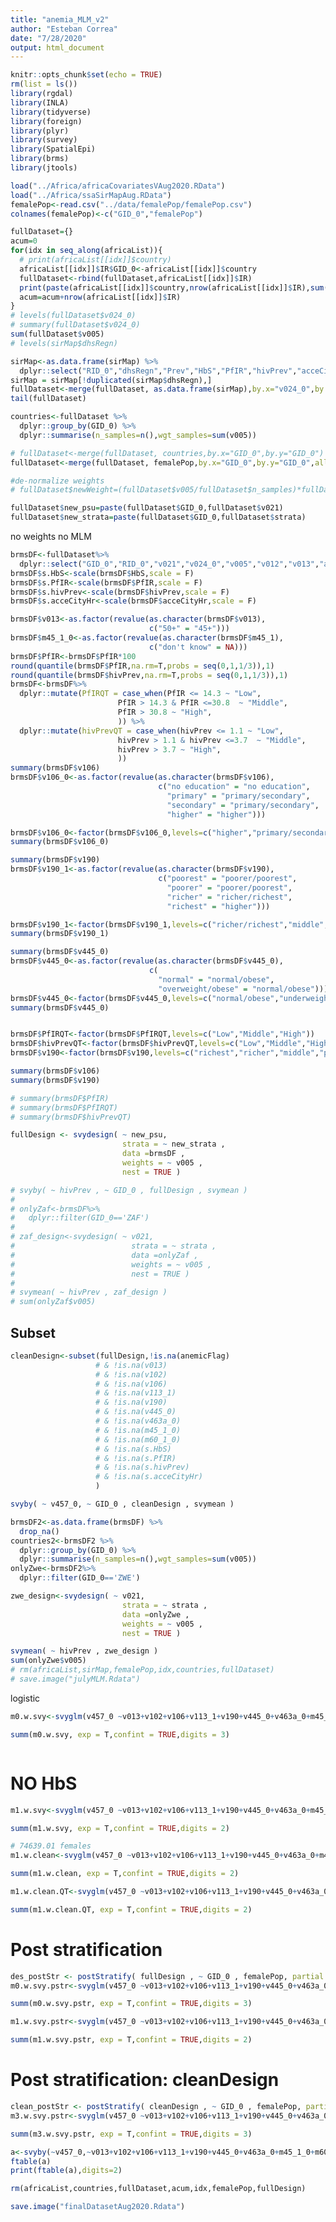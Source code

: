 ```yaml
---
title: "anemia_MLM_v2"
author: "Esteban Correa"
date: "7/28/2020"
output: html_document
---
```


```r
knitr::opts_chunk$set(echo = TRUE)
rm(list = ls())
library(rgdal)
library(INLA)
library(tidyverse)
library(foreign)
library(plyr)
library(survey)
library(SpatialEpi)
library(brms)
library(jtools)

load("../Africa/africaCovariatesVAug2020.RData")
load("../Africa/ssaSirMapAug.RData")
femalePop<-read.csv("../data/femalePop/femalePop.csv")
colnames(femalePop)<-c("GID_0","femalePop")
```



```r

fullDataset={}
acum=0
for(idx in seq_along(africaList)){
  # print(africaList[[idx]]$country)
  africaList[[idx]]$IR$GID_0<-africaList[[idx]]$country
  fullDataset<-rbind(fullDataset,africaList[[idx]]$IR)
  print(paste(africaList[[idx]]$country,nrow(africaList[[idx]]$IR),sum(africaList[[idx]]$IR$v005)))
  acum=acum+nrow(africaList[[idx]]$IR)
}
# levels(fullDataset$v024_0)
# summary(fullDataset$v024_0)
sum(fullDataset$v005)
# levels(sirMap$dhsRegn)

sirMap<-as.data.frame(sirMap) %>%
  dplyr::select("RID_0","dhsRegn","Prev","HbS","PfIR","hivPrev","acceCityMin","acceCityHr") 
sirMap = sirMap[!duplicated(sirMap$dhsRegn),]
fullDataset<-merge(fullDataset, as.data.frame(sirMap),by.x="v024_0",by.y="dhsRegn")
tail(fullDataset)
```




```r



countries<-fullDataset %>% 
  dplyr::group_by(GID_0) %>% 
  dplyr::summarise(n_samples=n(),wgt_samples=sum(v005))

# fullDataset<-merge(fullDataset, countries,by.x="GID_0",by.y="GID_0")
fullDataset<-merge(fullDataset, femalePop,by.x="GID_0",by.y="GID_0",all.x=T)

#de-normalize weights
# fullDataset$newWeight=(fullDataset$v005/fullDataset$n_samples)*fullDataset$femalePop

fullDataset$new_psu=paste(fullDataset$GID_0,fullDataset$v021)
fullDataset$new_strata=paste(fullDataset$GID_0,fullDataset$strata)


```

no weights no MLM

```r

brmsDF<-fullDataset%>% 
  dplyr::select("GID_0","RID_0","v021","v024_0","v005","v012","v013","anemicFlag","v457_0","v102","v106","v113_1","v190","v190_1","v213","v445_0","v463a_0","m45_1","m60_1_0","strata","Prev","HbS","PfIR","hivPrev","acceCityHr","new_psu","new_strata")
brmsDF$s.HbS<-scale(brmsDF$HbS,scale = F)
brmsDF$s.PfIR<-scale(brmsDF$PfIR,scale = F)
brmsDF$s.hivPrev<-scale(brmsDF$hivPrev,scale = F)
brmsDF$s.acceCityHr<-scale(brmsDF$acceCityHr,scale = F)

brmsDF$v013<-as.factor(revalue(as.character(brmsDF$v013),
                               c("50+" = "45+")))
brmsDF$m45_1_0<-as.factor(revalue(as.character(brmsDF$m45_1),
                               c("don't know" = NA)))
brmsDF$PfIR<-brmsDF$PfIR*100
round(quantile(brmsDF$PfIR,na.rm=T,probs = seq(0,1,1/3)),1)
round(quantile(brmsDF$hivPrev,na.rm=T,probs = seq(0,1,1/3)),1)
brmsDF<-brmsDF%>% 
  dplyr::mutate(PfIRQT = case_when(PfIR <= 14.3 ~ "Low",
                        PfIR > 14.3 & PfIR <=30.8  ~ "Middle",
                        PfIR > 30.8 ~ "High",
                        )) %>% 
  dplyr::mutate(hivPrevQT = case_when(hivPrev <= 1.1 ~ "Low",
                        hivPrev > 1.1 & hivPrev <=3.7  ~ "Middle",
                        hivPrev > 3.7 ~ "High",
                        ))
summary(brmsDF$v106)
brmsDF$v106_0<-as.factor(revalue(as.character(brmsDF$v106),
                                 c("no education" = "no education",
                                   "primary" = "primary/secondary",
                                   "secondary" = "primary/secondary",
                                   "higher" = "higher")))

brmsDF$v106_0<-factor(brmsDF$v106_0,levels=c("higher","primary/secondary","no education"))
summary(brmsDF$v106_0)

summary(brmsDF$v190)
brmsDF$v190_1<-as.factor(revalue(as.character(brmsDF$v190),
                                 c("poorest" = "poorer/poorest",
                                   "poorer" = "poorer/poorest",
                                   "richer" = "richer/richest",
                                   "richest" = "higher")))

brmsDF$v190_1<-factor(brmsDF$v190_1,levels=c("richer/richest","middle","poorer/poorest"))
summary(brmsDF$v190_1)

summary(brmsDF$v445_0)
brmsDF$v445_0<-as.factor(revalue(as.character(brmsDF$v445_0),
                               c(
                                 "normal" = "normal/obese",
                                 "overweight/obese" = "normal/obese")))
brmsDF$v445_0<-factor(brmsDF$v445_0,levels=c("normal/obese","underweight"))
summary(brmsDF$v445_0)


brmsDF$PfIRQT<-factor(brmsDF$PfIRQT,levels=c("Low","Middle","High"))
brmsDF$hivPrevQT<-factor(brmsDF$hivPrevQT,levels=c("Low","Middle","High"))
brmsDF$v190<-factor(brmsDF$v190,levels=c("richest","richer","middle","poorer","poorest"))

summary(brmsDF$v106)
summary(brmsDF$v190)

# summary(brmsDF$PfIR)
# summary(brmsDF$PfIRQT)
# summary(brmsDF$hivPrevQT)
```

```r
fullDesign <- svydesign( ~ new_psu, 
                         strata = ~ new_strata ,
                         data =brmsDF , 
                         weights = ~ v005 , 
                         nest = TRUE )

# svyby( ~ hivPrev , ~ GID_0 , fullDesign , svymean )
# 
# onlyZaf<-brmsDF%>% 
#   dplyr::filter(GID_0=='ZAF')
# 
# zaf_design<-svydesign( ~ v021, 
#                          strata = ~ strata ,
#                          data =onlyZaf , 
#                          weights = ~ v005 , 
#                          nest = TRUE )
# 
# svymean( ~ hivPrev , zaf_design )
# sum(onlyZaf$v005)
```

## Subset

```r
cleanDesign<-subset(fullDesign,!is.na(anemicFlag) 
                   # & !is.na(v013) 
                   # & !is.na(v102) 
                   # & !is.na(v106) 
                   # & !is.na(v113_1) 
                   # & !is.na(v190) 
                   # & !is.na(v445_0) 
                   # & !is.na(v463a_0)
                   # & !is.na(m45_1_0) 
                   # & !is.na(m60_1_0)
                   # & !is.na(s.HbS) 
                   # & !is.na(s.PfIR) 
                   # & !is.na(s.hivPrev) 
                   # & !is.na(s.acceCityHr)
                   )

svyby( ~ v457_0, ~ GID_0 , cleanDesign , svymean )

brmsDF2<-as.data.frame(brmsDF) %>% 
  drop_na()
countries2<-brmsDF2 %>% 
  dplyr::group_by(GID_0) %>% 
  dplyr::summarise(n_samples=n(),wgt_samples=sum(v005))
onlyZwe<-brmsDF2%>% 
  dplyr::filter(GID_0=='ZWE')

zwe_design<-svydesign( ~ v021, 
                         strata = ~ strata ,
                         data =onlyZwe , 
                         weights = ~ v005 , 
                         nest = TRUE )

svymean( ~ hivPrev , zwe_design )
sum(onlyZwe$v005)
# rm(africaList,sirMap,femalePop,idx,countries,fullDataset)
# save.image("julyMLM.Rdata")

```



logistic 

```r

m0.w.svy<-svyglm(v457_0 ~v013+v102+v106+v113_1+v190+v445_0+v463a_0+m45_1_0+m60_1_0+s.HbS + s.PfIR + s.hivPrev + s.acceCityHr, design=fullDesign, family=quasibinomial())

summ(m0.w.svy, exp = T,confint = TRUE,digits = 3)



```

# NO HbS

```r
m1.w.svy<-svyglm(v457_0 ~v013+v102+v106+v113_1+v190+v445_0+v463a_0+m45_1_0+m60_1_0 + s.PfIR + s.hivPrev + s.acceCityHr, design=fullDesign, family=quasibinomial())

summ(m1.w.svy, exp = T,confint = TRUE,digits = 2)

```


```r
# 74639.01 females
m1.w.clean<-svyglm(v457_0 ~v013+v102+v106+v113_1+v190+v445_0+v463a_0+m45_1_0+m60_1_0 + s.PfIR + s.hivPrev +acceCityHr, design=fullDesign, family=quasibinomial())

summ(m1.w.clean, exp = T,confint = TRUE,digits = 2)

m1.w.clean.QT<-svyglm(v457_0 ~v013+v102+v106+v113_1+v190+v445_0+v463a_0+m45_1_0+m60_1_0 + PfIRQT + hivPrevQT +acceCityHr, design=cleanDesign, family=quasibinomial())

summ(m1.w.clean.QT, exp = T,confint = TRUE,digits = 2)

```





# Post stratification

```r
des_postStr <- postStratify( fullDesign , ~ GID_0 , femalePop, partial = T )
m0.w.svy.pstr<-svyglm(v457_0 ~v013+v102+v106+v113_1+v190+v445_0+v463a_0+m45_1_0+m60_1_0+s.HbS + s.PfIR + s.hivPrev + s.acceCityHr, design=des_postStr, family=quasibinomial())

summ(m0.w.svy.pstr, exp = T,confint = TRUE,digits = 3)


```



```r
m1.w.svy.pstr<-svyglm(v457_0 ~v013+v102+v106+v113_1+v190+v445_0+v463a_0+m45_1_0+m60_1_0 + s.PfIR + s.hivPrev + s.acceCityHr, design=des_postStr, family=quasibinomial())

summ(m1.w.svy.pstr, exp = T,confint = TRUE,digits = 2)


```
 
# Post stratification: cleanDesign

```r
clean_postStr <- postStratify( cleanDesign , ~ GID_0 , femalePop, partial = T )
m3.w.svy.pstr<-svyglm(v457_0 ~v013+v102+v106+v113_1+v190+v445_0+v463a_0+m45_1_0+m60_1_0+ s.PfIR + s.hivPrev + s.acceCityHr, design=clean_postStr, family=quasibinomial())

summ(m3.w.svy.pstr, exp = T,confint = TRUE,digits = 3)


```



```r
a<-svyby(~v457_0,~v013+v102+v106+v113_1+v190+v445_0+v463a_0+m45_1_0+m60_1_0+ s.PfIR + s.hivPrev + s.acceCityHr, fullDesign, svymean, keep.var=TRUE)
ftable(a)
print(ftable(a),digits=2)
```



```r
rm(africaList,countries,fullDataset,acum,idx,femalePop,fullDesign)

save.image("finalDatasetAug2020.Rdata")
```
